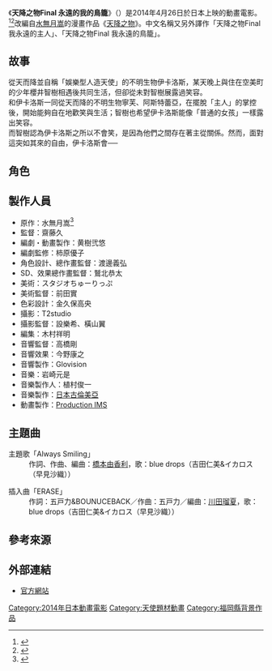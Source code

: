 {{電影資訊框
| 片名     = 天降之物Final 永遠的我的鳥籠
| 電影原名 = そらのおとしものFinal 永遠の私の鳥籠
| 圖像     = そらのおとしものFinal 永遠の私の鳥籠.jpg
| 圖像大小 = 280px
| 圖像說明 = 電影宣傳海報
| 片名表記 = 
| 副標題   = 
| 導演     = 斎藤久
| 監製     = 
| 製片     = 倉兼千晶
| 編劇     = 
| 劇本     = 黄樹弐悠
| 故事     = 
| 原著     = [[水無月嵩|水無月嵩]]
| 旁白     = 
| 統籌     = 
| 主演     = 
| 配樂     = 岩崎元是
| 主題曲   = Always Smiling
| 片尾曲   = 
| 攝影     = 
| 剪輯     = 木村祥明
| 製片商   = [[Production_IMS|Production IMS]]
| 片長     = 49分
| 產地     = {{flag|JPN}}
| 語言     = 日語
| 上映日期 = {{flagicon|JPN}} 2014年4月26日
| 發行商   = {{flagicon|JPN}} [[角川書店|角川書店]]<br>{{flagicon|ROC}} [[普威爾國際|普威爾國際]]
| 發行日期 = {{flagicon|JPN}} 2014年8月29日<ref>{{cite web|title=劇場版《天降之物Final 永遠的我的鳥籠》預定於8月推出BD/DVD，豪華限定版開始預訂!|url=http://www.animen.com.tw/NewsArea/NewsItemDetail?NewsId=4070&categoryId=300|website=Animen|language=zh-Hant|date=2014年5月23日|accessdate=2017年2月23日|archive-date=2017年2月23日|archive-url=https://web.archive.org/web/20170223130258/http://www.animen.com.tw/NewsArea/NewsItemDetail?NewsId=4070&categoryId=300|dead-url=no}}</ref><br>{{flagicon|ROC}} 2015年5月15日
| 公映許可 = 
| 預算     = 
| 票房     = 
| 前集     = [[天降之物_計時的悲傷女神|天降之物 計時的悲傷女神]]
| 續集     = 
| 中國大陸片名 = 
| 香港片名 = 
| 澳門片名 = 
| 臺灣片名 = 天降之物Final 永遠的我的鳥籠
| 新馬片名 = 
| 官方網站 = 
}}
《'''天降之物Final 永遠的我的鳥籠'''》（{{lang|ja|そらのおとしものFinal {{ruby|永遠の|エターナル}}{{ruby|私の鳥籠|マイマスター}}}}）是2014年4月26日於日本上映的動畫電影。<ref>{{cite web|script-title=ja:そらのおとしものFinal 永遠の私の鳥籠（エターナルマイマスター）|url=http://eiga.com/movie/79399/|website=映画.com|language=ja|accessdate=2017年2月23日|archive-date=2017年1月18日|archive-url=https://web.archive.org/web/20170118052922/http://eiga.com/movie/79399/|dead-url=no}}</ref><ref>{{cite web|script-title=en:Sora no Otoshimono Final: Eternal My Master (movie)|url=http://www.animenewsnetwork.com/encyclopedia/anime.php?id=15866|website=[[Anime_News_Network|Anime News Network]]|language=en|accessdate=2017年2月23日|archive-date=2017年2月10日|archive-url=https://web.archive.org/web/20170210171810/http://www.animenewsnetwork.com/encyclopedia/anime.php?id=15866|dead-url=no}}</ref>改編自[[水無月嵩|水無月嵩]]的漫畫作品《[[天降之物|天降之物]]》。中文名稱又另外譯作「天降之物Final 我永遠的主人」、「天降之物Final 我永遠的鳥籠」。

==故事==
從天而降並自稱「娛樂型人造天使」的不明生物伊卡洛斯，某天晚上與住在空美町的少年櫻井智樹相遇後共同生活，但卻從未對智樹展露過笑容。<br>
和伊卡洛斯一同從天而降的不明生物寧芙、阿斯特蕾亞，在擺脫「主人」的掌控後，開始能夠自在地歡笑與生活；智樹也希望伊卡洛斯能像「普通的女孩」一樣露出笑容。<br>
而智樹認為伊卡洛斯之所以不會笑，是因為他們之間存在著主從關係。然而，面對這突如其來的自由，伊卡洛斯會──

==角色==
{{main|天降之物#登場人物}}
;{{nihongo|櫻井智樹|桜井 智樹||[[聲優|聲]]：[[保志總一朗|保志總一朗]]}}
:
;{{nihongo|伊卡洛斯|イカロス||聲：[[早見沙織|早見沙織]]}}
:
;{{nihongo|寧芙|ニンフ||聲：[[野水伊織|野水伊織]]}}
:
;{{nihongo|阿斯特蕾亞|アストレア||聲：[[福原香織|福原香織]]}}
:
;{{nihongo|見月楚原|見月 そはら||聲：[[美名|美名]]}}
:
;{{nihongo|風音日和|風音 日和||聲：[[日笠陽子|日笠陽子]]}}
:
;{{nihongo|守形英四郎|守形 英四郎||聲：[[鈴木達央|鈴木達央]]}}
:
;{{nihongo|五月田根美香子|五月田根 美香子||聲：[[高垣彩陽|高垣彩陽]]}}
:
;{{nihongo|卡俄斯|カオス||聲：[[豐崎愛生|豐崎愛生]]}}
:
;{{nihongo|代達洛斯|ダイダロス||聲：[[大龜明日香|大龜明日香]]}}
:

== 製作人員 ==
* 原作：水無月嵩<ref>{{cite web|script-title=ja:そらのおとしものFinal 永遠の私の鳥籠（エターナルマイマスター）(2014)|url=http://www.allcinema.net/prog/show_c.php?num_c=347930|website=allcinema|language=ja|accessdate=2017年2月23日|archive-date=2017年2月23日|archive-url=https://web.archive.org/web/20170223211841/http://www.allcinema.net/prog/show_c.php?num_c=347930|dead-url=no}}</ref>
* 監督：齋藤久
* 編劇・動畫製作：黄樹弐悠
* 編劇監修：柿原優子
* 角色設計、總作畫監督：渡邊義弘
* SD、效果總作畫監督：鷲北恭太
* 美術：スタジオちゅーりっぷ
* 美術監督：前田實
* 色彩設計：金久保高央
* 攝影：T2studio
* 攝影監督：設樂希、橫山翼
* 編集：木村祥明
* 音響監督：高橋剛
* 音響效果：今野康之
* 音響製作：Glovision
* 音樂：岩崎元是
* 音樂製作人：植村俊一
* 音樂製作：[[日本古倫美亞|日本古倫美亞]]
* 動畫製作：[[Production_IMS|Production IMS]]

== 主題曲 ==
;主題歌「Always Smiling」
:作詞、作曲、編曲：[[橋本由香利|橋本由香利]]，歌：blue drops（吉田仁美&イカロス（早見沙織））

;插入曲「ERASE」
:作詞：五戸力&BOUNUCEBACK／作曲：五戸力／編曲：[[川田瑠夏|川田瑠夏]]，歌：blue drops（吉田仁美&イカロス（早見沙織））

== 參考來源 ==
{{reflist}}

== 外部連結 ==
*[http://kadokawa-anime.jp/soraoto/index.html 官方網站]{{Wayback|url=http://kadokawa-anime.jp/soraoto/index.html |date=20170102111852 }}{{ja icon}}

{{Production IMS}}

{{DEFAULTSORT:Sora no Otoshimono Eien no Watashi no Torikago}}
[[Category:2014年日本動畫電影|Category:2014年日本動畫電影]]
[[Category:天使題材動畫|Category:天使題材動畫]]
[[Category:福岡縣背景作品|Category:福岡縣背景作品]]